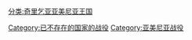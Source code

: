 [[分类:奇里乞亚亚美尼亚王国|分类:奇里乞亚亚美尼亚王国]]
[[Category:已不存在的国家的战役|Category:已不存在的国家的战役]]
[[Category:亚美尼亚战役|Category:亚美尼亚战役]]